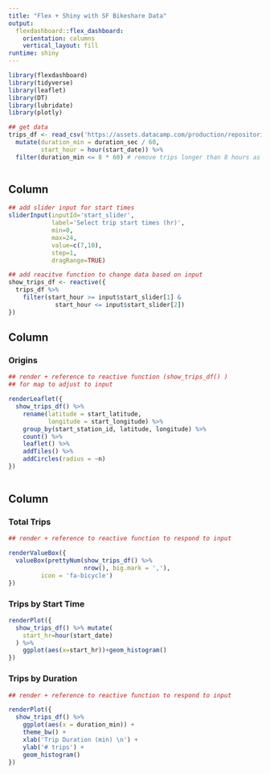 ```yaml
---
title: "Flex + Shiny with SF Bikeshare Data"
output: 
  flexdashboard::flex_dashboard:
    orientation: columns
    vertical_layout: fill
runtime: shiny
---
```


```r
library(flexdashboard)
library(tidyverse)
library(leaflet)
library(DT)
library(lubridate)
library(plotly)

## get data
trips_df <- read_csv('https://assets.datacamp.com/production/repositories/1448/datasets/1f12031000b09ad096880bceb61f6ca2fd95e2eb/sanfran_bikeshare_joined_oneday.csv') %>%
  mutate(duration_min = duration_sec / 60,
         start_hour = hour(start_date)) %>%
  filter(duration_min <= 8 * 60) # remove trips longer than 8 hours as suspicious data quality



```

Column {data-width=200, .sidebar}
------------------------------------------------------------------

```r
## add slider input for start times
sliderInput(inputId='start_slider',
            label='Select trip start times (hr)',
            min=0,
            max=24,
            value=c(7,10),
            step=1,
            dragRange=TRUE)

## add reacitve function to change data based on input
show_trips_df <- reactive({
  trips_df %>% 
    filter(start_hour >= input$start_slider[1] &
             start_hour <= input$start_slider[2])
})

```


Column {data-width=550}
-----------------------------------------------------------------------

### Origins

```r
## render + reference to reactive function (show_trips_df() )
## for map to adjust to input

renderLeaflet({
  show_trips_df() %>%
    rename(latitude = start_latitude,
           longitude = start_longitude) %>%
    group_by(start_station_id, latitude, longitude) %>%
    count() %>%
    leaflet() %>%
    addTiles() %>%
    addCircles(radius = ~n)
})
  


```



Column {data-width=250}
-----------------------------------------------------------------------

### Total Trips

```r
## render + reference to reactive function to respond to input

renderValueBox({
  valueBox(prettyNum(show_trips_df() %>%
                     nrow(), big.mark = ','), 
         icon = 'fa-bicycle')
})

```

### Trips by Start Time

```r
renderPlot({
  show_trips_df() %>% mutate(
    start_hr=hour(start_date)
  ) %>%
    ggplot(aes(x=start_hr))+geom_histogram()
})
```


### Trips by Duration

```r
## render + reference to reactive function to respond to input

renderPlot({
  show_trips_df() %>%
    ggplot(aes(x = duration_min)) +
    theme_bw() +
    xlab('Trip Duration (min) \n') +
    ylab('# trips') +
    geom_histogram() 
})


```

